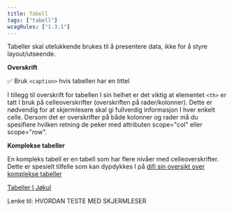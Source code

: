 ```yaml
---
title: Tabell
tags: ["tabell"]
wcagRules: ["1.3.1"]
---
```


Tabeller skal utelukkende brukes til å presentere data, ikke for å styre layout/utseende.

**Overskrift**

✅ Bruk `<caption>` hvis tabellen har en tittel

I tillegg til overskrift for tabellen I sin helhet er det viktig at elementet `<th>` er tatt I bruk på celleoverskrifter (overskriften på rader/kolonner). Dette er nødvendig for at skjermlesere skal gi fullverdig informasjon I hver enkelt celle. Dersom det er overskrifter på både kolonner og rader må du spesifiere hvilken retning de peker med attributen scope="col" eller scope="row".

**Komplekse tabeller**

En kompleks tabell er en tabell som har flere nivåer med celleoverskrifter. Dette er spesielt tilfelle som kan dypdykkes I på [difi sin oversikt over komplekse tabeller](https://uu.difi.no/krav-og-regelverk/losningsforslag-web/tabeller#komplekse)

[Tabeller I Jøkul](https://jokul.fremtind.no/komponenter/table)

Lenke til: HVORDAN TESTE MED SKJERMLESER
